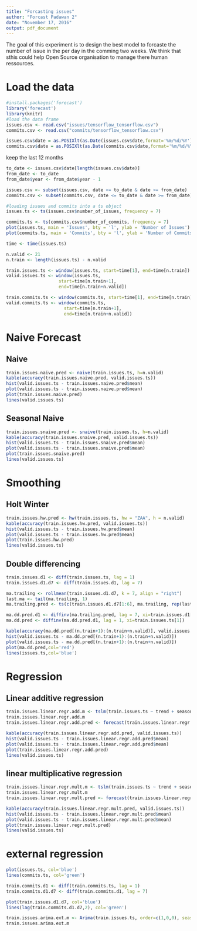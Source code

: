 ```yaml
---
title: "Forcasting issues"
author: "Forcast Padawan 2"
date: "November 17, 2016"
output: pdf_document
---
```


The goal of this experiment is to design the best model to forcaste the number of issue in the per day in the comming two weeks. We think that sthis could help Open Source organisation to manage there human ressources.

# Load the data

```r
#install.packages('forecast')
library('forecast')
library(knitr)
#load the data frame
issues.csv <- read.csv("issues/tensorflow_tensorflow.csv")
commits.csv <- read.csv("commits/tensorflow_tensorflow.csv")

issues.csv$date = as.POSIXlt(as.Date(issues.csv$date,format='%m/%d/%Y'))
commits.csv$date = as.POSIXlt(as.Date(commits.csv$date,format='%m/%d/%Y'))
```

keep the last 12 months

```r
to_date <- issues.csv$date[length(issues.csv$date)]
from_date <- to_date
from_date$year <- from_date$year - 1

issues.csv <- subset(issues.csv, date <= to_date & date >= from_date)
commits.csv <- subset(commits.csv, date <= to_date & date >= from_date)
```

```r
#loading issues and commits into a ts object
issues.ts <- ts(issues.csv$number_of_issues, frequency = 7) 

commits.ts <- ts(commits.csv$number_of_commits, frequency = 7) 
plot(issues.ts, main = 'Issues', bty = 'l', ylab = 'Number of Issues')
plot(commits.ts, main = 'Commits', bty = 'l', ylab = 'Number of Commits')
```

```r
time <- time(issues.ts)

n.valid <- 21
n.train <- length(issues.ts) - n.valid

train.issues.ts <- window(issues.ts, start=time[1], end=time[n.train])
valid.issues.ts <- window(issues.ts, 
                    start=time[n.train+1], 
                    end=time[n.train+n.valid])

train.commits.ts <- window(commits.ts, start=time[1], end=time[n.train])
valid.commits.ts <- window(commits.ts, 
                      start=time[n.train+1], 
                      end=time[n.train+n.valid])
```

# Naive Forecast

## Naive

```r
train.issues.naive.pred <- naive(train.issues.ts, h=n.valid)
kable(accuracy(train.issues.naive.pred, valid.issues.ts))
hist(valid.issues.ts - train.issues.naive.pred$mean)
plot(valid.issues.ts - train.issues.naive.pred$mean)
plot(train.issues.naive.pred)
lines(valid.issues.ts)
```

## Seasonal Naive

```r
train.issues.snaive.pred <- snaive(train.issues.ts, h=n.valid)
kable(accuracy(train.issues.snaive.pred, valid.issues.ts))
hist(valid.issues.ts - train.issues.snaive.pred$mean)
plot(valid.issues.ts - train.issues.snaive.pred$mean)
plot(train.issues.snaive.pred)
lines(valid.issues.ts)
```

# Smoothing

## Holt Winter

```r
train.issues.hw.pred <- hw(train.issues.ts, hw = "ZAA", h = n.valid)
kable(accuracy(train.issues.hw.pred, valid.issues.ts))
hist(valid.issues.ts - train.issues.hw.pred$mean)
plot(valid.issues.ts - train.issues.hw.pred$mean)
plot(train.issues.hw.pred)
lines(valid.issues.ts)
```

## Double differencing

```r
train.issues.d1 <- diff(train.issues.ts, lag = 1)
train.issues.d1.d7 <- diff(train.issues.d1, lag = 7)

ma.trailing <- rollmean(train.issues.d1.d7, k = 7, align = "right")
last.ma <- tail(ma.trailing, 1)
ma.trailing.pred <- ts(c(train.issues.d1.d7[1:6], ma.trailing, rep(last.ma, n.valid)), start=c(2,2), frequency = 7)

ma.dd.pred.d1 <- diffinv(ma.trailing.pred, lag = 7, xi=train.issues.d1[1:7])
ma.dd.pred <- diffinv(ma.dd.pred.d1, lag = 1, xi=train.issues.ts[1])

kable(accuracy(ma.dd.pred[(n.train+1):(n.train+n.valid)], valid.issues.ts))
hist(valid.issues.ts - ma.dd.pred[(n.train+1):(n.train+n.valid)])
plot(valid.issues.ts - ma.dd.pred[(n.train+1):(n.train+n.valid)])
plot(ma.dd.pred,col='red')
lines(issues.ts,col='blue')
```

# Regression

## Linear additive regression

```r
train.issues.linear.regr.add.m <- tslm(train.issues.ts ~ trend + season)
train.issues.linear.regr.add.m
train.issues.linear.regr.add.pred <- forecast(train.issues.linear.regr.add.m , h=n.valid)

kable(accuracy(train.issues.linear.regr.add.pred, valid.issues.ts))
hist(valid.issues.ts - train.issues.linear.regr.add.pred$mean)
plot(valid.issues.ts - train.issues.linear.regr.add.pred$mean)
plot(train.issues.linear.regr.add.pred)
lines(valid.issues.ts)
```

## linear multiplicative regression

```r
train.issues.linear.regr.mult.m <- tslm(train.issues.ts ~ trend + season, lambda = 0)
train.issues.linear.regr.mult.m
train.issues.linear.regr.mult.pred <- forecast(train.issues.linear.regr.mult.m , h=n.valid)

kable(accuracy(train.issues.linear.regr.mult.pred, valid.issues.ts))
hist(valid.issues.ts - train.issues.linear.regr.mult.pred$mean)
plot(valid.issues.ts - train.issues.linear.regr.mult.pred$mean)
plot(train.issues.linear.regr.mult.pred)
lines(valid.issues.ts)
```

# external regression


```r
plot(issues.ts, col='blue')
lines(commits.ts, col='green')

train.commits.d1 <- diff(train.commits.ts, lag = 1)
train.commits.d1.d7 <- diff(train.commits.d1, lag = 7)

plot(train.issues.d1.d7, col='blue')
lines(lag(train.commits.d1.d7,2), col='green')

```

```r
train.issues.arima.ext.m <- Arima(train.issues.ts, order=c(1,0,0), seasonal=c(1,0,0), xreg=train.commits.ts )
train.issues.arima.ext.m
```



